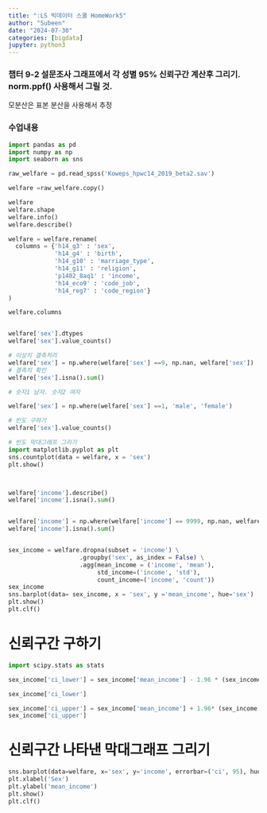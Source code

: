```yaml
---
title: ":LS 빅데이터 스쿨 HomeWork5"
author: "Subeen"
date: "2024-07-30"
categories: [bigdata]
jupyter: python3
---
```


### 챕터 9-2 설문조사 그래프에서 각 성별 95% 신뢰구간 계산후 그리기. norm.ppf() 사용해서 그릴 것. \
모분산은 표본 분산을 사용해서 추정

### 수업내용
```python
import pandas as pd
import numpy as np
import seaborn as sns

raw_welfare = pd.read_spss('Koweps_hpwc14_2019_beta2.sav')

welfare =raw_welfare.copy()

welfare
welfare.shape
welfare.info()
welfare.describe()

welfare = welfare.rename(
  columns = {'h14_g3' : 'sex',
             'h14_g4' : 'birth',
             'h14_g10' : 'marriage_type',
             'h14_g11' : 'religion',
             'p1402_8aq1' : 'income',
             'h14_eco9' : 'code_job',
             'h14_reg7' : 'code_region'}
)

welfare.columns


welfare['sex'].dtypes
welfare['sex'].value_counts()

# 이상치 결측처리 
welfare['sex'] = np.where(welfare['sex'] ==9, np.nan, welfare['sex'])
# 결측치 확인
welfare['sex'].isna().sum()

# 숫자1 남자. 숫자2 여자

welfare['sex'] = np.where(welfare['sex'] ==1, 'male', 'female')

# 빈도 구하기
welfare['sex'].value_counts()

# 빈도 막대그래프 그리기
import matplotlib.pyplot as plt
sns.countplot(data = welfare, x = 'sex')
plt.show()



welfare['income'].describe()
welfare['income'].isna().sum() 


welfare['income'] = np.where(welfare['income'] == 9999, np.nan, welfare['income'])
welfare['income'].isna().sum()


sex_income = welfare.dropna(subset = 'income') \
                    .groupby('sex', as_index = False) \
                    .agg(mean_income = ('income', 'mean'),
                         std_income=('income', 'std'),
                         count_income=('income', 'count'))
sex_income  
sns.barplot(data= sex_income, x = 'sex', y ='mean_income', hue='sex')
plt.show()
plt.clf()

```


# 신뢰구간 구하기

```python

import scipy.stats as stats

sex_income['ci_lower'] = sex_income['mean_income'] - 1.96 * (sex_income['std_income'] / np.sqrt(sex_income['count_income']))

sex_income['ci_lower']
```

```python
sex_income['ci_upper'] = sex_income['mean_income'] + 1.96* (sex_income['std_income'] / np.sqrt(sex_income['count_income']))
sex_income['ci_upper']
```
# 신뢰구간 나타낸 막대그래프 그리기
```python
sns.barplot(data=welfare, x='sex', y='income', errorbar=('ci', 95), hue='sex')
plt.xlabel('Sex')
plt.ylabel('mean_income')
plt.show()
plt.clf()
```





